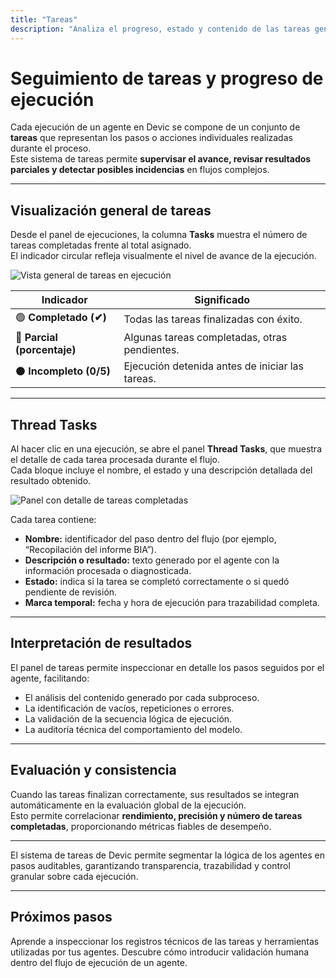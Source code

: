 ```yaml
---
title: "Tareas"
description: "Analiza el progreso, estado y contenido de las tareas generadas por tus agentes durante cada ejecución en Devic."
---
```


# Seguimiento de tareas y progreso de ejecución

Cada ejecución de un agente en Devic se compone de un conjunto de **tareas** que representan los pasos o acciones individuales realizadas durante el proceso.  
Este sistema de tareas permite **supervisar el avance, revisar resultados parciales y detectar posibles incidencias** en flujos complejos.

---

## Visualización general de tareas

Desde el panel de ejecuciones, la columna **Tasks** muestra el número de tareas completadas frente al total asignado.  
El indicador circular refleja visualmente el nivel de avance de la ejecución.

![Vista general de tareas en ejecución](4542caa6-9510-4317-9595-722fab76efee.png)

| Indicador | Significado |
|------------|-------------|
| 🟢 **Completado (✔)** | Todas las tareas finalizadas con éxito. |
| 🔵 **Parcial (porcentaje)** | Algunas tareas completadas, otras pendientes. |
| ⚫ **Incompleto (0/5)** | Ejecución detenida antes de iniciar las tareas. |

---

## Thread Tasks

Al hacer clic en una ejecución, se abre el panel **Thread Tasks**, que muestra el detalle de cada tarea procesada durante el flujo.  
Cada bloque incluye el nombre, el estado y una descripción detallada del resultado obtenido.

![Panel con detalle de tareas completadas](5608e064-648e-4a4d-897b-57dd8eae8c58.png)

Cada tarea contiene:

- **Nombre:** identificador del paso dentro del flujo (por ejemplo, “Recopilación del informe BIA”).  
- **Descripción o resultado:** texto generado por el agente con la información procesada o diagnosticada.  
- **Estado:** indica si la tarea se completó correctamente o si quedó pendiente de revisión.  
- **Marca temporal:** fecha y hora de ejecución para trazabilidad completa.

---

## Interpretación de resultados

El panel de tareas permite inspeccionar en detalle los pasos seguidos por el agente, facilitando:

- El análisis del contenido generado por cada subproceso.  
- La identificación de vacíos, repeticiones o errores.  
- La validación de la secuencia lógica de ejecución.  
- La auditoría técnica del comportamiento del modelo.

---

## Evaluación y consistencia

Cuando las tareas finalizan correctamente, sus resultados se integran automáticamente en la evaluación global de la ejecución.  
Esto permite correlacionar **rendimiento, precisión y número de tareas completadas**, proporcionando métricas fiables de desempeño.

---

<Note>
El sistema de tareas de Devic permite segmentar la lógica de los agentes en pasos auditables, garantizando transparencia, trazabilidad y control granular sobre cada ejecución.
</Note>

---

## Próximos pasos

<CardGroup cols={2}>
  <Card title="Logs y depuración" icon="list" href="./logs">
    Aprende a inspeccionar los registros técnicos de las tareas y herramientas utilizadas por tus agentes.
  </Card>
  <Card title="Human in the Loop" icon="user-check" href="./human-in-the-loop">
    Descubre cómo introducir validación humana dentro del flujo de ejecución de un agente.
  </Card>
</CardGroup>
